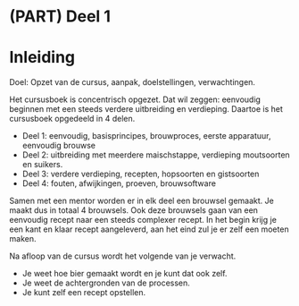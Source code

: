 # (PART) Deel 1 {-}
# Inleiding

Doel: Opzet van de cursus, aanpak, doelstellingen, verwachtingen.

Het cursusboek is concentrisch opgezet. Dat wil zeggen: eenvoudig beginnen met een steeds verdere uitbreiding en verdieping. Daartoe is het cursusboek opgedeeld in 4 delen.

-  Deel 1: eenvoudig, basisprincipes, brouwproces, eerste apparatuur, eenvoudig brouwse
-  Deel 2: uitbreiding met meerdere maischstappe, verdieping moutsoorten en suikers.
-  Deel 3: verdere verdieping, recepten, hopsoorten en gistsoorten
-  Deel 4: fouten, afwijkingen, proeven, brouwsoftware

Samen met een mentor worden er in elk deel een brouwsel gemaakt. Je maakt dus in totaal 4 brouwsels. Ook deze brouwsels gaan van een eenvoudig recept naar een steeds complexer recept. In het begin krijg je een kant en klaar recept aangeleverd, aan het eind zul je er zelf een moeten maken.

Na afloop van de cursus wordt het volgende van je verwacht.

-  Je weet hoe bier gemaakt wordt en je kunt dat ook zelf.
-  Je weet de achtergronden van de processen.
-  Je kunt zelf een recept opstellen.
